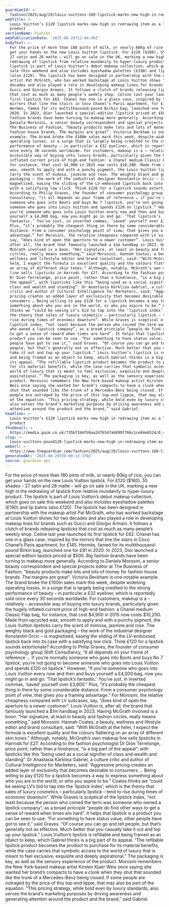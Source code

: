 ```yaml
---
guardianId: >-
  fashion/2025/aug/29/louis-vuittons-160-lipstick-marks-new-high-in-redrawing-item-as-a-luxury-product
webTitle: >-
  Louis Vuitton’s £120 lipstick marks new high in redrawing item as a luxury
  product
sectionName: Fashion
webPublicationDate: '2025-08-29T12:44:40Z'
bodyText: >-
  For the price of more than 180 pints of milk, or nearly 60kg of rice, you can
  get your hands on the new Louis Vuitton lipstick. For £120 ($160), 55 shades –
  27 satin and 28 matte – will go on sale in the UK, marking a new high in the
  redrawing of lipstick from relative mundanity to hyper-luxury product. The
  lipstick is part of Louis Vuitton’s debut makeup collection, which goes on
  sale this weekend and also includes eyeshadow palettes (£190) and lip balms
  (also £120). The lipstick has been designed in partnership with the makeup
  artist Pat McGrath, who has worked backstage at Louis Vuitton shows for two
  decades and also played a role in developing makeup lines for brands such as
  Gucci and Giorgio Armani. It follows a clutch of brands releasing lipsticks
  that cost as much as many people’s weekly shop. Celine last year launched its
  first lipstick for £62. Chanel has one in a glass case, inspired by the
  mirrors that line the stairs in Coco Chanel’s Paris apartment, for £145.
  Hermès, famed for its multithousand-pound Birkin bag, launched one for £81 in
  2020. In 2023, Dior launched a special-edition lipstick priced at $500. Big
  fashion brands have been turning to makeup more generally. According to
  Daniela Morosini, a senior beauty correspondent and special projects editor at
  The Business of Fashion, “beauty products make lots and lots of money for
  fashion house brands. The margins are great”. Victoria Beckham is one notable
  example. The brand broke the £100m sales mark this week, despite widening
  operating losses, in a surge that is largely being credited to the strong
  performance of beauty – in particular a £32 eyeliner, which is reportedly sold
  once every 30 seconds worldwide. For customers, makeup is a – relatively –
  accessible way of buying into luxury brands, particularly given the hugely
  inflated current price of high-end fashion: a Chanel medium Classic Flap bag,
  for instance, that cost $4,900 in 2015 now costs $10,200. Made from upcycled
  wax, smooth to apply and with a punchy pigment, the Louis Vuitton lipsticks
  carry the scent of mimosa, jasmine and rose. The weighty black and gold
  packaging – the work of the industrial designer Konstantin Grcic – is
  magnetised, easing the sliding of the LV-embossed lipstick back into its case
  with a satisfying low click. Think £120 for a lipstick sounds extortionate?
  According to Philip Graves, the founder of consumer psychology group Shift
  Consultancy, “it all depends on your frame of reference … if you’re normally
  someone who goes into Boots and buys No 7 lipstick, you’re not going to become
  someone who goes into Louis Vuitton and spends £120 on lipstick.” However, “if
  you’re someone who goes into Louis Vuitton every now and then and buys
  yourself a £4,000 bag, now you might go in and go: ‘That lipstick’s
  fantastic.’ You’ve just, in inverted commas, ‘saved’ yourself over £3,800.”
  Plus, “it’s probably the cheapest thing in there by some considerable
  distance. From a consumer psychology point of view, that gives you a framing
  advantage.” For Morosini, the relative cheapness compared with LV suitcases,
  say, “does kind of open the aperture to a newer customer”. Louis Vuitton is,
  after all, the brand that famously launched a $1m handbag in 2023. Having
  McGrath involved is a boon. “Her signature, at least in beauty and fashion
  circles, really means something,” said Morosini. Hannah Coates, a beauty,
  wellness and lifestyle editor and brand consultant, said: “With McGrath at the
  helm, I expect the formula is excellent quality and the colours flattering on
  an array of different skin tones.” Although, notably, McGrath’s own makeup
  line sells lipsticks in Harrods for £27. According to the fashion psychologist
  Dr Dion Terrelonge, price point, rather than a hindrance, “is a big part of
  the appeal”, with lipsticks like this “being used as a social signifier of
  class and wealth and standing”. Dr Anastasia Kārkliņa Gabriel, a culture
  critic and author of Cultural Intelligence for Marketers, said: “Aggressive
  pricing creates an added layer of exclusivity that becomes desirable to
  consumers … Being willing to pay £120 for a lipstick becomes a way to express
  something about who you are in the world, or who you aspire to be.” Coates
  thinks we “could be seeing LV’s bid to tap into the ‘lipstick index’, which is
  the theory that sales of luxury cosmetics – particularly lipstick – tend to
  rise during times of economic downturn”. While Graves is sceptical of the
  lipstick index, “not least because the person who coined the term was someone
  who owned a lipstick company”, as a broad principle “people do find other ways
  to get a sense of reward when times are hard”. It helps that lipstick is a
  product you can be seen to use. “For something to have status value, other
  people have got to see it,” said Graves. “Of course you can go and tell
  people, but that’s generally not as effective. Much better that you casually
  take it out and top up your lipstick.” Louis Vuitton’s lipstick is refillable
  and being framed as an object to keep, which Gabriel thinks is a big part of
  its appeal. “The refillable lipstick product becomes the product to purchase
  for its material benefits, while the case carries that symbolic access to the
  world of luxury that is meant to feel exclusive, exquisite and deeply
  aspirational.” The packaging is key, as well as the sensory experience of the
  product. Morosini remembers the New York-based makeup artist Kirsten Kjaer
  Weis once saying she wanted her brand’s compacts to have a clunk when they
  shut that sounded like the trunk of a Mercedes-Benz being closed. If some
  people are outraged by the price of this top-end lippie, that may also be part
  of the equation. “This pricing strategy, while bold even by luxury standards,
  also serves the brand’s marketing purposes by driving awareness and generating
  attention around the product and the brand,” said Gabriel.
headline: >-
  Louis Vuitton’s £120 lipstick marks new high in redrawing item as a luxury
  product
thumbnail: >-
  https://media.guim.co.uk/735bf1b6fb9aa2d76547ab899f766c1ce84e6524/0_430_3000_2400/500.jpg
slug: >-
  louis-vuittons-pound120-lipstick-marks-new-high-in-redrawing-item-as-a-luxury-product
webUrl: >-
  https://www.theguardian.com/fashion/2025/aug/29/louis-vuittons-160-lipstick-marks-new-high-in-redrawing-item-as-a-luxury-product
generatedAt: '2025-08-29T20:00:13.370Z'
source: guardian-api
---
```

For the price of more than 180 pints of milk, or nearly 60kg of rice, you can get your hands on the new Louis Vuitton lipstick. For £120 ($160), 55 shades – 27 satin and 28 matte – will go on sale in the UK, marking a new high in the redrawing of lipstick from relative mundanity to hyper-luxury product. The lipstick is part of Louis Vuitton’s debut makeup collection, which goes on sale this weekend and also includes eyeshadow palettes (£190) and lip balms (also £120). The lipstick has been designed in partnership with the makeup artist Pat McGrath, who has worked backstage at Louis Vuitton shows for two decades and also played a role in developing makeup lines for brands such as Gucci and Giorgio Armani. It follows a clutch of brands releasing lipsticks that cost as much as many people’s weekly shop. Celine last year launched its first lipstick for £62. Chanel has one in a glass case, inspired by the mirrors that line the stairs in Coco Chanel’s Paris apartment, for £145. Hermès, famed for its multithousand-pound Birkin bag, launched one for £81 in 2020. In 2023, Dior launched a special-edition lipstick priced at $500. Big fashion brands have been turning to makeup more generally. According to Daniela Morosini, a senior beauty correspondent and special projects editor at The Business of Fashion, “beauty products make lots and lots of money for fashion house brands. The margins are great”. Victoria Beckham is one notable example. The brand broke the £100m sales mark this week, despite widening operating losses, in a surge that is largely being credited to the strong performance of beauty – in particular a £32 eyeliner, which is reportedly sold once every 30 seconds worldwide. For customers, makeup is a – relatively – accessible way of buying into luxury brands, particularly given the hugely inflated current price of high-end fashion: a Chanel medium Classic Flap bag, for instance, that cost $4,900 in 2015 now costs $10,200. Made from upcycled wax, smooth to apply and with a punchy pigment, the Louis Vuitton lipsticks carry the scent of mimosa, jasmine and rose. The weighty black and gold packaging – the work of the industrial designer Konstantin Grcic – is magnetised, easing the sliding of the LV-embossed lipstick back into its case with a satisfying low click. Think £120 for a lipstick sounds extortionate? According to Philip Graves, the founder of consumer psychology group Shift Consultancy, “it all depends on your frame of reference … if you’re normally someone who goes into Boots and buys No 7 lipstick, you’re not going to become someone who goes into Louis Vuitton and spends £120 on lipstick.” However, “if you’re someone who goes into Louis Vuitton every now and then and buys yourself a £4,000 bag, now you might go in and go: ‘That lipstick’s fantastic.’ You’ve just, in inverted commas, ‘saved’ yourself over £3,800.” Plus, “it’s probably the cheapest thing in there by some considerable distance. From a consumer psychology point of view, that gives you a framing advantage.” For Morosini, the relative cheapness compared with LV suitcases, say, “does kind of open the aperture to a newer customer”. Louis Vuitton is, after all, the brand that famously launched a $1m handbag in 2023. Having McGrath involved is a boon. “Her signature, at least in beauty and fashion circles, really means something,” said Morosini. Hannah Coates, a beauty, wellness and lifestyle editor and brand consultant, said: “With McGrath at the helm, I expect the formula is excellent quality and the colours flattering on an array of different skin tones.” Although, notably, McGrath’s own makeup line sells lipsticks in Harrods for £27. According to the fashion psychologist Dr Dion Terrelonge, price point, rather than a hindrance, “is a big part of the appeal”, with lipsticks like this “being used as a social signifier of class and wealth and standing”. Dr Anastasia Kārkliņa Gabriel, a culture critic and author of Cultural Intelligence for Marketers, said: “Aggressive pricing creates an added layer of exclusivity that becomes desirable to consumers … Being willing to pay £120 for a lipstick becomes a way to express something about who you are in the world, or who you aspire to be.” Coates thinks we “could be seeing LV’s bid to tap into the ‘lipstick index’, which is the theory that sales of luxury cosmetics – particularly lipstick – tend to rise during times of economic downturn”. While Graves is sceptical of the lipstick index, “not least because the person who coined the term was someone who owned a lipstick company”, as a broad principle “people do find other ways to get a sense of reward when times are hard”. It helps that lipstick is a product you can be seen to use. “For something to have status value, other people have got to see it,” said Graves. “Of course you can go and tell people, but that’s generally not as effective. Much better that you casually take it out and top up your lipstick.” Louis Vuitton’s lipstick is refillable and being framed as an object to keep, which Gabriel thinks is a big part of its appeal. “The refillable lipstick product becomes the product to purchase for its material benefits, while the case carries that symbolic access to the world of luxury that is meant to feel exclusive, exquisite and deeply aspirational.” The packaging is key, as well as the sensory experience of the product. Morosini remembers the New York-based makeup artist Kirsten Kjaer Weis once saying she wanted her brand’s compacts to have a clunk when they shut that sounded like the trunk of a Mercedes-Benz being closed. If some people are outraged by the price of this top-end lippie, that may also be part of the equation. “This pricing strategy, while bold even by luxury standards, also serves the brand’s marketing purposes by driving awareness and generating attention around the product and the brand,” said Gabriel.
